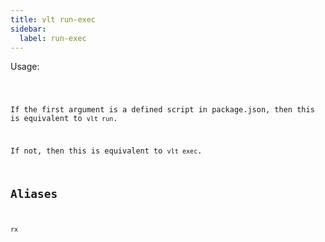 ```yaml
---
title: vlt run-exec
sidebar:
  label: run-exec
---
```



Usage:

<Code code="$ vlt run-exec [command ...]" title="Terminal" lang="bash" />

If the first argument is a defined script in package.json, then this is equivalent to `vlt run`.

If not, then this is equivalent to `vlt exec`.

## Aliases

```
rx
```
